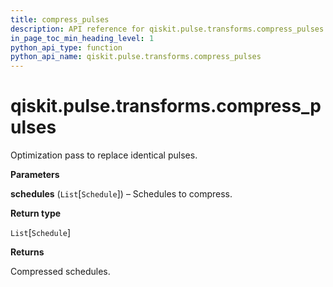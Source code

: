 ```yaml
---
title: compress_pulses
description: API reference for qiskit.pulse.transforms.compress_pulses
in_page_toc_min_heading_level: 1
python_api_type: function
python_api_name: qiskit.pulse.transforms.compress_pulses
---
```


# qiskit.pulse.transforms.compress\_pulses

<Function id="qiskit.pulse.transforms.compress_pulses" github="https://github.com/qiskit/qiskit/tree/stable/0.19/qiskit/pulse/transforms/canonicalization.py" signature="compress_pulses(schedules)">
  Optimization pass to replace identical pulses.

  **Parameters**

  **schedules** (`List`\[`Schedule`]) – Schedules to compress.

  **Return type**

  `List`\[`Schedule`]

  **Returns**

  Compressed schedules.
</Function>

